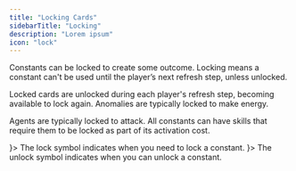 ```yaml
---
title: "Locking Cards"
sidebarTitle: "Locking"
description: "Lorem ipsum"
icon: "lock"
---
```



Constants can be locked to create some outcome.
Locking means a constant can't be used until the
player’s next refresh step, unless unlocked.

Locked cards are unlocked during each player's refresh step,
becoming available to lock again.
Anomalies are typically locked to make energy.

Agents are typically locked to attack.
All constants can have skills that require them to be
locked as part of its activation cost.

<CardGroup cols={2}>
  <Card 
    title="Lock"
    icon={
    <img
      src="/images/icons/dark.svg"
      alt="Lock symbol"
      width="24"
      height="24"
    />
  }>
    The lock symbol indicates when you need to lock a constant.

  </Card>
  <Card 
    title="Unlock"
    icon={
    <img
      src="/images/icons/dark.svg"
      alt="Unlock symbol"
      width="24"
      height="24"
    />
  }>
    The unlock symbol indicates when you can unlock a constant.

  </Card>
</CardGroup>

